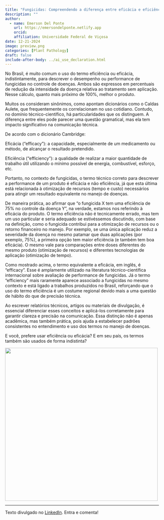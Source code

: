 ```yaml
---
title: "Fungicidas: Compreendendo a diferença entre eficácia e eficiência"
description: ""
author:
  - name: Emerson Del Ponte
    url: https://emersondelponte.netlify.app
    orcid: 
    affiliation: Universidade Federal de Viçosa
date: 12-21-2024
image: preview.png
categories: [Plant Pathology] 
draft: false 
include-after-body: ../ai_use_declaration.html
---
```


No Brasil, é muito comum o uso do termo eficiência ou eficácia, indistintamente, para descrever o desempenho ou performance de fungicidas no controle de doenças. Ambos são expressos em percentuais de redução da intensidade da doença relativa ao tratamento sem aplicação. Nesse cálculo, quanto mais próximo de 100%, melhor o produto.

Muitos os consideram sinônimos, como apontam dicionários como o Caldas Aulete, que frequentemente os correlacionam no uso cotidiano. Contudo, no domínio técnico-científico, há particularidades que os distinguem. A diferença entre eles pode parecer uma questão gramatical, mas ela tem impacto significativo na comunicação técnica.

De acordo com o dicionário Cambridge:

Eficácia ("efficacy"): a capacidade, especialmente de um medicamento ou método, de alcançar o resultado pretendido.

Eficiência ("efficiency"): a qualidade de realizar a maior quantidade de trabalho útil utilizando o mínimo possível de energia, combustível, esforço, etc.

Portanto, no contexto de fungicidas, o termo técnico correto para descrever a performance de um produto é eficácia e não eficiência, já que esta última está relacionada à otimização de recursos (tempo e custo) necessários para atingir um resultado equivalente no manejo de doenças.

De maneira prática, ao afirmar que "o fungicida X tem uma eficiência de 75% no controle da doença Y", na verdade, estamos nos referindo à eficácia do produto. O termo eficiência não é tecnicamente errado, mas tem um uso particular e seria adequado se estivéssemos discutindo, com base na definição, como o fungicida contribui para a otimização de recursos ou o retorno financeiro no manejo. Por exemplo, se uma única aplicação reduz a severidade da doença no mesmo patamar que duas aplicações (por exemplo, 75%), a primeira opção tem maior eficiência (e também tem boa eficácia). O mesmo vale para comparações entre doses diferentes do mesmo produto (otimização de recursos) e diferentes tecnologias de aplicação (otimização de tempo).

Como mostrado acima, o termo equivalente a eficácia, em inglês, é "efficacy". Esse é amplamente utilizado na literatura técnico-científica internacional sobre avaliação de performance de fungicidas. Já o termo "efficiency" mais raramente aparece associado a fungicidas no mesmo contexto e está ligado a trabalhos produzidos no Brasil, reforçando que o uso do termo eficiência é um costume regional devido mais a uma questão de hábito do que de precisão técnica.

Ao escrever relatórios técnicos, artigos ou materiais de divulgação, é essencial diferenciar esses conceitos e aplicá-los corretamente para garantir clareza e precisão na comunicação. Essa distinção não é apenas acadêmica, mas também prática, pois ajuda a estabelecer padrões consistentes no entendimento e uso dos termos no manejo de doenças.

E você, prefere usar eficiência ou eficácia? E em seu país, os termos também são usados de forma indistinta?

![](preview.png){fig-align="center" width="500"}

------------------------------------------------------------------------

Texto divulgado no [LinkedIn](https://www.linkedin.com/posts/emerson-m-del-ponte-61678ba1_fungicidas-compreendendo-a-diferen%C3%A7a-entre-activity-7274160598081249280-6NFN?utm_source=share&utm_medium=member_desktop). Entra e comenta!
